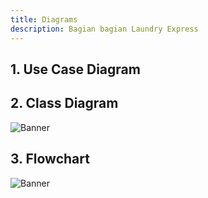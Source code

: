 ```yaml
---
title: Diagrams
description: Bagian bagian Laundry Express
---
```


## 1. Use Case Diagram

## 2. Class Diagram
![Banner](/images/uml.png "Documents")

## 3. Flowchart
![Banner](/images/flowchart.png"Documents")